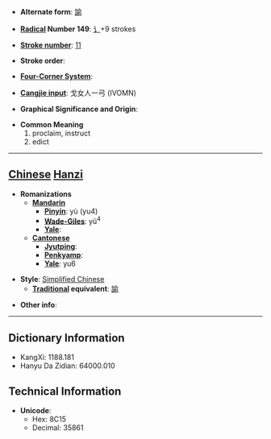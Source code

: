 * '''Alternate form''': [[諭]]

* '''[[Wiktionary:Chinese radical index| Radical]] Number 149''': [[Wiktionary:Chinese radical index 讠|讠]]+9 strokes

* '''[[Wiktionary:Chinese total strokes index|Stroke number]]''': [[Wiktionary:Chinese total strokes index 11|11]]

* '''Stroke order''': 

* '''[[Wiktionary:Chinese four corner index|Four-Corner System]]''': 

* '''[[Wiktionary:Chinese Cangjie index|Cangjie input]]''': 戈女人一弓 (IVOMN)

* '''Graphical Significance and Origin''': 

* '''Common Meaning'''
*#proclaim, instruct
*# edict


----

== [[Chinese]] [[Hanzi]] ==

* '''Romanizations'''
** '''[[Mandarin]]'''
*** '''[[Pinyin]]''': yù (yu4)
*** '''[[Wade-Giles]]''': yü<sup>4</sup>
*** '''[[Yale]]''': 
** '''[[Cantonese]]'''
*** '''[[Jyutping]]''':
*** '''[[Penkyamp]]''': 
*** '''[[Yale]]''': yu6

* '''Style''': [[Simplified Chinese]] 
** '''[[Traditional Chinese|Traditional]] equivalent''': [[諭]]

* '''Other info''': 

----

== Dictionary Information ==

* KangXi: 1188.181
* Hanyu Da Zidian: 64000.010

== Technical Information ==

* '''Unicode''':
** Hex: 8C15
** Decimal: 35861